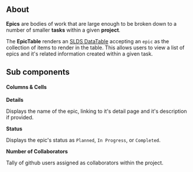 

<Meta title="Epics/Table/Intro" component={EpicTableComponent} />

## About

**Epics** are bodies of work that are large enough to be broken down to a number of smaller **tasks** within a given **project**.

The **EpicTable** renders an [SLDS DataTable](https://react.lightningdesignsystem.com/components/data-tables/) accepting an `epic` as the collection of items to render in the table. This allows users to view a list of epics and it's related information created within a given task.

## Sub components

#### Columns & Cells

**Details**

Displays the name of the epic, linking to it's detail page and it's description if provided.

<EpicTable />

**Status**

Displays the epic's status as `Planned`, `In Progress`, or `Completed`.

**Number of Collaborators**

Tally of github users assigned as collaborators within the project.
